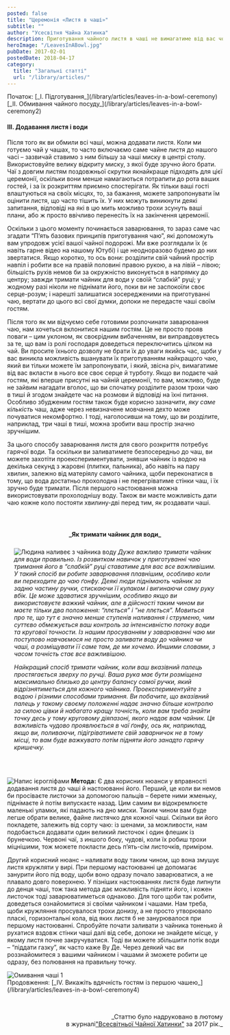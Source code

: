 ```yaml
---
posted: false
title: "Церемонія «Листя в чаші»"
subtitle: ""
author: "Усесвітня Чайна Хатинка"
description: Приготування чайного листя в чаші не вимагатиме від вас чогось особливого. Чай здебільшого за своєю формою буває трьох типів...
heroImage: "/LeavesInABowl.jpg"
pubDate: 2017-02-01
postedDate: 2018-04-17
category: 
  title: "Загальні статті"
  url: "/library/articles/"
---
```



<section class="next-page last-line">
  Початок:   
  [_І. Підготування_](/library/articles/leaves-in-a-bowl-ceremony)   
  [_ІІ. Обмивання чайного посуду_](/library/articles/leaves-in-a-bowl-ceremony2)
</section>

#### III. Додавання листя і води

Після того як ви обмили всі чаші, можна додавати листя. Коли ми готуємо чай у чашах, то часто включаємо саме чайне листя до нашого часі – зазвичай ставимо з ним більшу за чаші миску в центрі столу. Використовуйте велику відкриту миску, з якої буде зручно його брати. Чаї з довгим листям поздовжньої скрутки якнайкраще підходять для цієї церемонії, оскільки вони менше намагаються потрапити до рота ваших гостей, і за їх розкриттям приємно спостерігати. Як тільки ваші гості влаштуються на своїх місцях, то, за бажання, можете запропонувати їм оцінити листя, що часто тішить їх. У них можуть виникнути деякі запитання, відповіді на які в цю мить можливо трохи зсунуть ваші плани, або ж просто ввічливо перенесіть їх на закінчення церемонії.

Оскільки з цього моменту починається заварювання, то зараз саме час згадати “П’ять базових принципів приготування чаю”, які допоможуть вам упродовж усієї вашої чайної подорожі. Ми вже розглядали їх (є навіть гарне відео на нашому Ютубі) і ще неодноразово будемо до них звертатися. Якщо коротко, то ось вони: розділити свій чайний простір навпіл і робити все на правій половині правою рукою, а на лівій – лівою; більшість рухів немов би за окружністю виконується в напрямку до центру; завжди тримати чайник для води у своїй “слабкій” руці; у жодному разі ніколи  не піднімати його, поки ви не заспокоїли своє серце-розум; і нарешті залишатися зосередженими на приготуванні чаю, вертати до цього всі свої думки, допоки не передасте чаші своїм гостям.

Після того як ми відчуємо себе готовими розпочинати заварювання чаю, нам хочеться вклонитися нашим гостям. Це не просто прояв поваги – цим уклоном, як своєрідним вибаченням, ви виправдовуєтесь за те, що вам із ролі господаря доведеться переключитись цілком на чай. Ви просите їхнього дозволу не брати їх до уваги якийсь час, щоби у вас виникла можливість вшанувати їх приготуванням найкращого чаю, який ви тільки можете їм запропонувати, і який, звісна річ, вимагатиме від вас вкласти в нього все своє серце й турботу. Якщо ви подаєте чай гостям, які вперше присутні на чайній церемонії, то вам, можливо, буде не зайвим нагадати вголос, що ви спочатку розділите разом трохи чаю в тиші й згодом знайдете час на розмови й відповіді на їхні питання. Особливо збудженим гостям також буде корисно зазначити, _яку саме кількість_ чаш, адже через невизначене мовчання дехто може почуватися некомфортно. І тоді, наголосивши на тому, що ви розділите, наприклад, три чаші в тиші, можна зробити ваш простір значно зручнішим.

За цього способу заварювання листя для свого розкриття потребує гарячої води. Та оскільки ви заливатимете безпосередньо до чаш, ви можете захотіти проекспериментувати, знявши чайник із водою на декілька секунд з жаровні (плитки, пальника), або навіть на пару хвилин, залежно від матеріялу самого чайника, щоби переконатися в тому, що вода достатньо прохолодна і не перегріватиме стінки чаш, і їх зручно буде тримати. Після першого настоювання можна використовувати прохолоднішу воду. Також ви маєте можливість дати чаю кожне коло постояти хвилину-дві перед тим, як роздавати чаші.

<section class="full-width" style="background: var(--button); padding: 1.5rem 1rem 1rem; margin-bottom: 2rem;">
<h4 style="text-align: center; margin-bottom: 1.5rem;">_Як тримати чайник для води_</h4>

<Image class="float-left" src={Image1} alt="Людина наливеє з чайника воду" /> _Дуже важливо тримати чайник для води правильно. Із розвитком навичок у приготуванні чаю тримання його в “слабкій” руці ставатиме для вас все важливішим. У такий спосіб ви робите заварювання плавнішим, особливо коли ви переходите до чаю ґонфу. Деякі люди піднімають чайник за задню частину ручки, стискаючи її кулаком і вигинаючи саму руку вбік. Це може здаватися зручнішим, особливо якщо ви використовуєте важкий чайник, але в дійсності таким чином ви маєте тільки два положення: “ллється” і “не ллється”. Мовиться про те, що тут є значно менше ступенів наливання і струменю, чим суттєво обмежується ваш контроль за інтенсивністю потоку води та кругової точности. Із нашим просуванням у заварюванні чаю ми поступово навчаємося не просто заливати воду до чайника чи чаші, а розміщувати її саме там, де ми хочемо. Иншими словами, з часом точність стає все важливішою._

_Найкращий спосіб тримати чайник, коли ваш вказівний палець простягається зверху по ручці. Ваша рука має бути розміщена максимально близько до центру балансу самої ручки, який відрізнятиметься для кожного чайника. Проекспериментуйте з водою і різними способами тримання. Ви побачите, що вказівний палець у такому своєму положенні надає значно більше контролю за силою цівки й набагато кращу точність, коли вам треба знайти точку десь у тому круговому діяпазоні, якого надає вам чайник. Ця важливість чудово проявлюється в чаї ґонфу, ось як, наприклад, якщо ви, поливаючи, підігріватимете свій заварничок не в тому місці, то вам буде важкувато потім підняти його занадто гарячу кришечку._
</section>

<Image class="float-right" src={Image2} alt="Напис ієрогліфами" /> __Метода:__ Є два корисних нюанси у вправності додавання листя до чаші й настоюванні його. Перший, це коли ви немов би просіваєте листочки за допомогою пальців – берете ними жменьку, піднімаєте й потім випускаєте назад. Цим самим ви відокремлюєте маленькі уламки, які падають на дно миски. Таким чином вам буде легше обрати велике, файне листячко для кожної чаші. Скільки ви його покладете, залежить від сорту чаю: із шенами, за можливости, нам подобається додавати один великий листочок і один флешик із брунечкою. Червоні чаї, з иншого боку, чудові, коли їх робиш трохи міцнішими, тож можете покласти десь п’ять-сім листочків, приміром.

Другий корисний нюанс – наливати воду таким чином, що вона змушує листя кружляти у вирі. При першому настоюванні це допомагає занурити його під воду, щоби воно одразу почало заварюватися, а не плавало довго поверхнею. У пізніших настоюваннях листя буде липнути до денця чаші, тож така метода дає можливість підняти його, і кожен листочок тоді заварюватиметься однаково. Для того щоби так робити, доведеться ознайомитися зі своїми чайником і чашами. Нам треба, щоби кружляння просувалося трохи донизу, а не просто утворювало пласкі, горизонтальні кола, від яких листя б не занурювалося при першому настоюванні. Спробуйте почати заливати з чайника тоненько й рухатися вздовж стінки чаші далі від себе, допоки не знайдете місце, у якому листя почне закручуватися. Тоді ви можете збільшити потік води – “піддати газку”, як часто каже Ву Де. Через деякий час ви роззнайомитеся з вашими чайником і чашами й зможете робити це одразу, без полювання на правильну точку.

<Image class="align-center" src={Image3} alt="Омивання чаші 1" />

<section class="next-page">
  Продовження: [_ІV. Викажіть вдячність гостям із першою чашею_](/library/articles/leaves-in-a-bowl-ceremony4)
</section>

<p>&nbsp;</p>
<p align="right" style="font-size: 0.9rem;">_Статтю було надруковано в лютому<br />в журналі<a title="globalteahut.org" href="http://www.globalteahut.org/" target="_blank" rel="noopener">"Всесвітньої Чайної Хатинки"</a>&nbsp;за 2017 рік._</p>